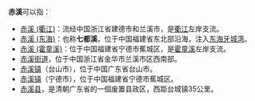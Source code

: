 '''赤溪'''可以指：
*[[赤溪_(衢江)|赤溪 (衢江)]]：流经中国浙江省建德市和兰溪市，是[[衢江|衢江]]左岸支流。
*[[赤溪_(东海)|赤溪 (东海)]]：也称'''七都溪'''，位于中国福建省东北部沿海，注入[[东海|东海]][[牙城湾|牙城湾]]。
*[[赤溪_(霍童溪)|赤溪 (霍童溪)]]：位于中国福建省宁德市蕉城区，是[[霍童溪|霍童溪]]左岸支流。
*[[赤溪街道|赤溪街道]]，位于中国浙江省金华市兰溪市区西南部。
*[[赤溪镇_(台山市)|赤溪镇]]（台山市），位于中国广东省台山市。
*[[赤溪镇_(宁德市)|赤溪镇]]（宁德市），位于中国福建省宁德市蕉城区。
*[[赤溪县|赤溪县]]，是清朝广东省的一個废置县政区，西距台城镇35公里。

{{消歧義|C|Cat=二字地名消歧義}}
